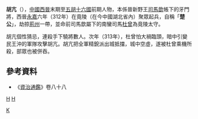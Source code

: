 '''胡亢'''（{{bd||？|313年|catIdx=H}}），[[中國|中國]][[西晉|西晉]]末期至[[五胡十六國|五胡十六國]]前期人物，本係晉新野王[[司馬歆|司馬歆]]帳下的牙門將，西晉[[永嘉_(晋怀帝)|永嘉]]六年（312年）在竟陵（在今中國湖北省內）聚眾起兵，自稱「'''楚公'''」，劫掠[[荊州|荊州]]一帶，並命前司馬歆屬下的南蠻司馬[[杜曾|杜曾]]為竟陵太守。

胡亢個性猜忌，連殺手下驍將數人。次年（313年），杜曾怕大禍臨頭，暗中引變民王沖的軍隊攻擊胡亢。胡亢把全軍精銳派出城抵擋，城中空虛，遂被杜曾乘機所殺，部眾也被併吞。

==參考資料==
*《[[資治通鑑|資治通鑑]]》卷八十八

{{五胡十六國}}
[[category:晉朝人|H]]
[[category:五胡十六國人物|H]]
[[Category:胡姓|K]]
